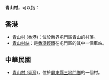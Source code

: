 '''青山村'''，可以指：

==香港==
* [[青山村_(香港)|青山村 (香港)]]：位於新界屯門區青山的村落。
* [[青山村站|青山村站]]：是[[香港輕鐵|香港輕鐵]]在屯門區的其中一個車站。

==中華民國==
* [[青山村_(臺灣)|青山村 (臺灣)]]，位於[[屏東縣|屏東縣]][[三地門鄉|三地門鄉]]的一個村。

{{disambig|Cat=三字地名消歧義}}